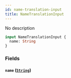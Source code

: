 ```yaml
---
id: name-translation-input
title: NameTranslationInput
---
```


No description

```graphql
input NameTranslationInput {
  name: String
}
```

### Fields

#### `name` ([`String`](../../../developer/api-reference/scalars/string))

